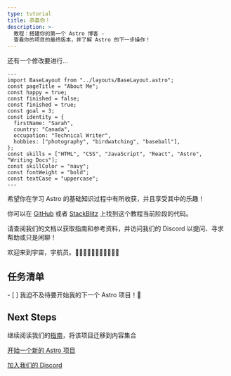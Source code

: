 ```yaml
---
type: tutorial
title: 恭喜你！
description: >-
  教程：搭建你的第一个 Astro 博客 -
  查看你的项目的最终版本，并了解 Astro 的下一步操作！
---
```


还有一个修改要进行...

```astro title="src/pages/about.astro" del={5} ins={6}
---
import BaseLayout from "../layouts/BaseLayout.astro";
const pageTitle = "About Me";
const happy = true;
const finished = false;
const finished = true;
const goal = 3;
const identity = {
  firstName: "Sarah",
  country: "Canada",
  occupation: "Technical Writer",
  hobbies: ["photography", "birdwatching", "baseball"],
};
const skills = ["HTML", "CSS", "JavaScript", "React", "Astro", "Writing Docs"];
const skillColor = "navy";
const fontWeight = "bold";
const textCase = "uppercase";
---
```

希望你在学习 Astro 的基础知识过程中有所收获，并且享受其中的乐趣！

你可以在 [GitHub](https://github.com/withastro/blog-tutorial-demo/tree/complete) 或者 [StackBlitz](https://stackblitz.com/github/withastro/blog-tutorial-demo/tree/complete?file=src/pages/index.astro) 上找到这个教程当前阶段的代码。

请查阅我们的文档以获取指南和参考资料，并访问我们的 Discord 以提问、寻求帮助或只是闲聊！

欢迎来到宇宙，宇航员。👩🏼‍🚀👨🏿‍🚀🧑‍🚀👩🏾‍🚀

<Box icon="check-list">

## 任务清单

<Checklist>
- [ ] 我迫不及待要开始我的下一个 Astro 项目！🚀
</Checklist>
</Box>

## Next Steps

继续阅读我们的[指南](/zh-cn/guides/content-collections/#migrating-from-file-based-routing)，将该项目迁移到内容集合

[开始一个新的 Astro 项目](/zh-cn/getting-started/)

[加入我们的 Discord](https://astro.build/chat)

<CompletionConfetti />
